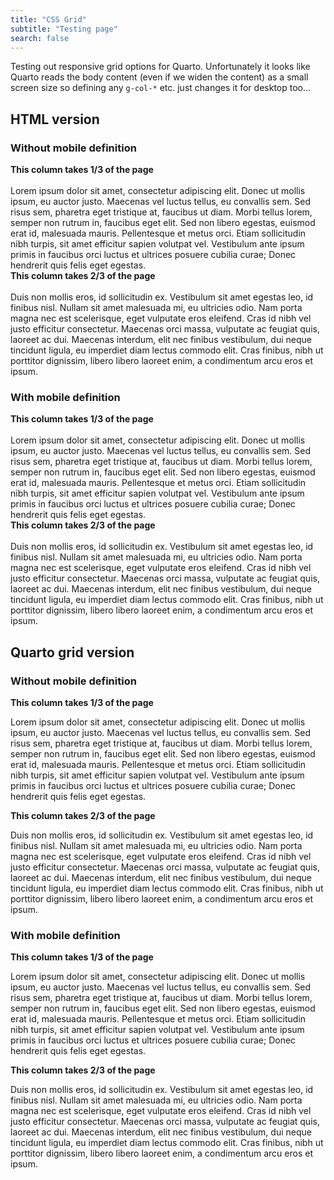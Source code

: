 ```yaml
---
title: "CSS Grid"
subtitle: "Testing page"
search: false
---
```


Testing out responsive grid options for Quarto. Unfortunately it looks like Quarto reads the body content (even if we widen the content) as a small screen size so defining any `g-col-*` etc. just changes it for desktop too...

## HTML version

### Without mobile definition

<div class="grid">
  <div class="g-col-4"><b>This column takes 1/3 of the page</b><br></br>Lorem ipsum dolor sit amet, consectetur adipiscing elit. Donec ut mollis ipsum, eu auctor justo. Maecenas vel luctus tellus, eu convallis sem. Sed risus sem, pharetra eget tristique at, faucibus ut diam. Morbi tellus lorem, semper non rutrum in, faucibus eget elit. Sed non libero egestas, euismod erat id, malesuada mauris. Pellentesque et metus orci. Etiam sollicitudin nibh turpis, sit amet efficitur sapien volutpat vel. Vestibulum ante ipsum primis in faucibus orci luctus et ultrices posuere cubilia curae; Donec hendrerit quis felis eget egestas.</div>
  <div class="g-col-8"><b>This column takes 2/3 of the page</b><br></br>Duis non mollis eros, id sollicitudin ex. Vestibulum sit amet egestas leo, id finibus nisl. Nullam sit amet malesuada mi, eu ultricies odio. Nam porta magna nec est scelerisque, eget vulputate eros eleifend. Cras id nibh vel justo efficitur consectetur. Maecenas orci massa, vulputate ac feugiat quis, laoreet ac dui. Maecenas interdum, elit nec finibus vestibulum, dui neque tincidunt ligula, eu imperdiet diam lectus commodo elit. Cras finibus, nibh ut porttitor dignissim, libero libero laoreet enim, a condimentum arcu eros et ipsum.</div>
</div>

### With mobile definition

<div class="grid">
  <div class="g-col-4 g-col-sm-6"><b>This column takes 1/3 of the page</b><br></br>Lorem ipsum dolor sit amet, consectetur adipiscing elit. Donec ut mollis ipsum, eu auctor justo. Maecenas vel luctus tellus, eu convallis sem. Sed risus sem, pharetra eget tristique at, faucibus ut diam. Morbi tellus lorem, semper non rutrum in, faucibus eget elit. Sed non libero egestas, euismod erat id, malesuada mauris. Pellentesque et metus orci. Etiam sollicitudin nibh turpis, sit amet efficitur sapien volutpat vel. Vestibulum ante ipsum primis in faucibus orci luctus et ultrices posuere cubilia curae; Donec hendrerit quis felis eget egestas.</div>
  <div class="g-col-8 g-col-sm-10"><b>This column takes 2/3 of the page</b><br></br>Duis non mollis eros, id sollicitudin ex. Vestibulum sit amet egestas leo, id finibus nisl. Nullam sit amet malesuada mi, eu ultricies odio. Nam porta magna nec est scelerisque, eget vulputate eros eleifend. Cras id nibh vel justo efficitur consectetur. Maecenas orci massa, vulputate ac feugiat quis, laoreet ac dui. Maecenas interdum, elit nec finibus vestibulum, dui neque tincidunt ligula, eu imperdiet diam lectus commodo elit. Cras finibus, nibh ut porttitor dignissim, libero libero laoreet enim, a condimentum arcu eros et ipsum.</div>
</div>


## Quarto grid version

### Without mobile definition

::: {.grid}

::: {.g-col-4}
**This column takes 1/3 of the page**

Lorem ipsum dolor sit amet, consectetur adipiscing elit. Donec ut mollis ipsum, eu auctor justo. Maecenas vel luctus tellus, eu convallis sem. Sed risus sem, pharetra eget tristique at, faucibus ut diam. Morbi tellus lorem, semper non rutrum in, faucibus eget elit. Sed non libero egestas, euismod erat id, malesuada mauris. Pellentesque et metus orci. Etiam sollicitudin nibh turpis, sit amet efficitur sapien volutpat vel. Vestibulum ante ipsum primis in faucibus orci luctus et ultrices posuere cubilia curae; Donec hendrerit quis felis eget egestas.
:::

::: {.g-col-8}
**This column takes 2/3 of the page**

Duis non mollis eros, id sollicitudin ex. Vestibulum sit amet egestas leo, id finibus nisl. Nullam sit amet malesuada mi, eu ultricies odio. Nam porta magna nec est scelerisque, eget vulputate eros eleifend. Cras id nibh vel justo efficitur consectetur. Maecenas orci massa, vulputate ac feugiat quis, laoreet ac dui. Maecenas interdum, elit nec finibus vestibulum, dui neque tincidunt ligula, eu imperdiet diam lectus commodo elit. Cras finibus, nibh ut porttitor dignissim, libero libero laoreet enim, a condimentum arcu eros et ipsum.
:::

:::

### With mobile definition

::: {.grid}

::: {.g-col-4 .g-col-sm-6}
**This column takes 1/3 of the page**

Lorem ipsum dolor sit amet, consectetur adipiscing elit. Donec ut mollis ipsum, eu auctor justo. Maecenas vel luctus tellus, eu convallis sem. Sed risus sem, pharetra eget tristique at, faucibus ut diam. Morbi tellus lorem, semper non rutrum in, faucibus eget elit. Sed non libero egestas, euismod erat id, malesuada mauris. Pellentesque et metus orci. Etiam sollicitudin nibh turpis, sit amet efficitur sapien volutpat vel. Vestibulum ante ipsum primis in faucibus orci luctus et ultrices posuere cubilia curae; Donec hendrerit quis felis eget egestas.
:::

::: {.g-col-8 .g-col-sm-10}
**This column takes 2/3 of the page**

Duis non mollis eros, id sollicitudin ex. Vestibulum sit amet egestas leo, id finibus nisl. Nullam sit amet malesuada mi, eu ultricies odio. Nam porta magna nec est scelerisque, eget vulputate eros eleifend. Cras id nibh vel justo efficitur consectetur. Maecenas orci massa, vulputate ac feugiat quis, laoreet ac dui. Maecenas interdum, elit nec finibus vestibulum, dui neque tincidunt ligula, eu imperdiet diam lectus commodo elit. Cras finibus, nibh ut porttitor dignissim, libero libero laoreet enim, a condimentum arcu eros et ipsum.
:::

:::
